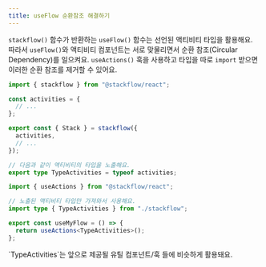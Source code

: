 ```yaml
---
title: useFlow 순환참조 해결하기
---
```


`stackflow()` 함수가 반환하는 `useFlow()` 함수는 선언된 액티비티 타입을 활용해요. 따라서 `useFlow()`와 액티비티 컴포넌트는 서로 맞물리면서 순환 참조(Circular Dependency)를 일으켜요.
`useActions()` 훅을 사용하고 타입을 따로 `import` 받으면 이러한 순환 참조를 제거할 수 있어요.

<CodeGroup>

```typescript stackflow.ts
import { stackflow } from "@stackflow/react";

const activities = {
  // ...
};

export const { Stack } = stackflow({
  activities,
  // ...
});

// 다음과 같이 액티비티의 타입을 노출해요.
export type TypeActivities = typeof activities;
```

```typescript useMyFlow.ts
import { useActions } from "@stackflow/react";

// 노출된 액티비티 타입만 가져와서 사용해요.
import type { TypeActivities } from "./stackflow";

export const useMyFlow = () => {
  return useActions<TypeActivities>();
};
```

</CodeGroup>

<Info>
  `TypeActivities`는 앞으로 제공될 유틸 컴포넌트/훅 들에 비슷하게 활용돼요.
</Info>
